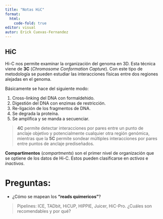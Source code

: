 ```yaml
---
title: "Notas HiC"
format: 
  html:
    code-fold: true
editor: visual
autor: Erick Cuevas-Fernandez
---
```


## HiC

Hi-C nos permite examinar la organización del genoma en 3D. Esta técnica viene de **3C** (*Chromosome Conformation Capture*). Con este tipo de metodología se pueden estudiar las interacciones físicas entre dos regiones alejadas en el genoma. 

Básicamente se hace del siguiente modo:

1. Cross-linking del DNA con formaldehido.
2. Digestión del DNA con enzimas de restricción. 
3. Re-ligación de los fragmentos de DNA.
4. Se degrada la proteína. 
5. Se amplifica y se manda a secuenciar. 

> **4C** permite detectar interacciones por pares entre un punto de anclaje objetivo y potencialmente cualquier otra región genómica, mientras que la **5C** permite sondear múltiples interacciones por pares entre puntos de anclaje prediseñados. 



**Compartimentos** (*compartments*) son el primer nivel de organización que se optiene de los datos de Hi-C. Estos pueden clasificarse en *activos* e *inactivos*. 

# Preguntas:

- ¿Cómo se mapean los **"reads quimericos"**? 

> Pipelines: ICE, TADbit, HiCUP, HIPPIE, Juicer, HiC-Pro. 
> ¿Cuáles son recomendables y por qué?



